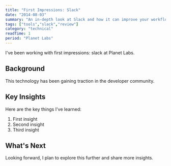 ```yaml
---
title: "First Impressions: Slack"
date: "2014-08-03"
summary: "An in-depth look at Slack and how it can improve your workflow."
tags: ["tools","slack","review"]
category: "technical"
readTime: 1
period: "Planet Labs"
---
```


I've been working with first impressions: slack at Planet Labs.

## Background

This technology has been gaining traction in the developer community.

## Key Insights

Here are the key things I've learned:

1. First insight
2. Second insight
3. Third insight

## What's Next

Looking forward, I plan to explore this further and share more insights.

